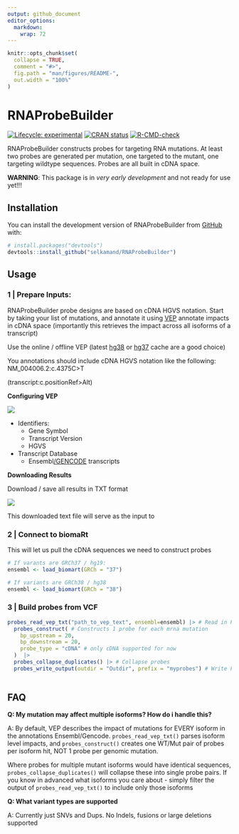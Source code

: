 ```yaml
---
output: github_document
editor_options: 
  markdown: 
    wrap: 72
---
```


<!-- README.md is generated from README.Rmd. Please edit that file -->

```r
knitr::opts_chunk$set(
  collapse = TRUE,
  comment = "#>",
  fig.path = "man/figures/README-",
  out.width = "100%"
)
```

# RNAProbeBuilder

<!-- badges: start -->

[![Lifecycle:
experimental](https://img.shields.io/badge/lifecycle-experimental-orange.svg)](https://lifecycle.r-lib.org/articles/stages.html#experimental)
[![CRAN
status](https://www.r-pkg.org/badges/version/RNAProbeBuilder)](https://CRAN.R-project.org/package=RNAProbeBuilder)
[![R-CMD-check](https://github.com/selkamand/RNAProbeBuilder/actions/workflows/R-CMD-check.yaml/badge.svg)](https://github.com/selkamand/RNAProbeBuilder/actions/workflows/R-CMD-check.yaml)

<!-- badges: end -->

RNAProbeBuilder constructs probes for targeting RNA mutations. At least
two probes are generated per mutation, one targeted to the mutant, one
targeting wildtype sequences. Probes are all built in cDNA space.

**WARNING**: This package is in *very early development* and not ready
for use yet!!!

## Installation

You can install the development version of RNAProbeBuilder from
[GitHub](https://github.com/) with:

``` r
# install.packages("devtools")
devtools::install_github("selkamand/RNAProbeBuilder")
```

## Usage

### **1 \| Prepare Inputs:**

RNAProbeBuilder probe designs are based on cDNA HGVS notation. Start by
taking your list of mutations, and annotate it using
[VEP](https://asia.ensembl.org/Tools/VEP) annotate impacts in cDNA space
(importantly this retrieves the impact across all isoforms of a
transcript)

Use the online / offline VEP (latest
[hg38](https://asia.ensembl.org/Tools/VEP) or
[hg37](https://grch37.ensembl.org/Homo_sapiens/Tools/VEP) cache are a
good choice)

You annotations should include cDNA HGVS notation like the following:
NM_004006.2:c.4375C\>T

(transcript:c.positionRef\>Alt)

**Configuring VEP**

![](inst/figs/VepConfig.png)

-   Identifiers:
    -   Gene Symbol
    -   Transcript Version
    -   HGVS
-   Transcript Database
    -   Ensembl[/GENCODE]{.underline} transcripts

**Downloading Results**

Download / save all results in TXT format

![](inst/figs/DownloadVepResults.png)

This downloaded text file will serve as the input to

### 2 \| Connect to biomaRt

This will let us pull the cDNA sequences we need to construct probes

```r
# If varants are GRCh37 / hg19:
ensembl <- load_biomart(GRCh = "37")

# If variants are GRCh38 / hg38
ensembl <- load_biomart(GRCh = "38")
```

### 3 \| Build probes from VCF

```r
probes_read_vep_txt("path_to_vep_text", ensembl=ensembl) |> # Read in Probe data
  probes_construct( # Constructs 1 probe for each mrna mutation
    bp_upstream = 20, 
    bp_downstream = 20,
    probe_type = "cDNA" # only cDNA supported for now
  )  |>
  probes_collapse_duplicates() |> # Collapse probes 
  probes_write_output(outdir = "Outdir", prefix = "myprobes") # Write FASTA / QC files
  
```

## FAQ

**Q: My mutation may affect multiple isoforms? How do i handle this?**

A: By default, VEP describes the impact of mutations for EVERY isoform
in the annotations Ensembl/Gencode. `probes_read_vep_txt()` parses
isoform level impacts, and `probes_construct()` creates one WT/Mut pair
of probes per isoform hit, NOT 1 probe per genomic mutation.

Where probes for multiple mutant isoforms would have identical
sequences, `probes_collapse_duplicates()` will collapse these into
single probe pairs. If you know in advanced what isoforms you care
about - simply filter the output of `probes_read_vep_txt()` to include
only those isoforms

**Q: What variant types are supported**

A: Currently just SNVs and Dups. No Indels, fusions or large deletions
supported
